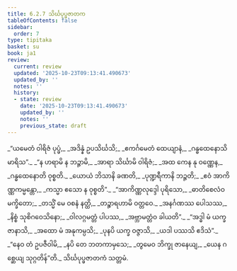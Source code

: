 ```yaml
---
title: 6.2.7 သိင်္ဃပုပ္ဖဇာတက
tableOfContents: false
sidebar:
  order: 7
type: tipitaka
basket: su
book: ja1
review:
  current: review
  updated: '2025-10-23T09:13:41.490673'
  updated_by: ''
  notes: ''
  history:
  - state: review
    date: '2025-10-23T09:13:41.490673'
    updated_by: ''
    notes: ''
    previous_state: draft
---
```



<ReviewStatus review={frontmatter.review} showDetails={true} />

<HypothesisAnnotation frontmatter={frontmatter} />

<DynamicBreadcrumb />

<Division number="116" book="ja1" e="ch" v="22" p="152">

<Paragraph number="1451" type="verses" book="ja1">
_“ယမေတံ ဝါရိဇံ ပုပ္ဖံ,_  
_အဒိန္နံ ဥပသိင်္ဃသိ;_  
_ဧကင်္ဂမေတံ ထေယျာနံ,_  
_ဂန္ဓထေနောသိ မာရိသ”._  

</Paragraph>

</Division>
<Division number="117" book="ja1" e="ch" v="22" p="152">

<Paragraph number="1452" type="verses" book="ja1">
_“န ဟရာမိ န ဘဉ္ဇာမိ,_  
_အာရာ သိင်္ဃာမိ ဝါရိဇံ;_  
_အထ ကေန နု ဝဏ္ဏေန,_  
_ဂန္ဓထေနောတိ ဝုစ္စတိ._  

</Paragraph>

</Division>
<Division number="118" book="ja1" e="ch" v="22" p="152">

<Paragraph number="1453" type="verses" book="ja1">
_ယောယံ ဘိသာနိ ခဏတိ,_  
_ပုဏ္ဍရီကာနိ ဘဉ္ဇတိ;_  
_ဧဝံ အာကိဏ္ဏကမ္မန္တော,_  
_ကသ္မာ ဧသော န ဝုစ္စတိ”._  

</Paragraph>

</Division>
<Division number="119" book="ja1" e="ch" v="22" p="152">

<Paragraph number="1454" type="verses" book="ja1">
_“အာကိဏ္ဏလုဒ္ဒေါ ပုရိသော,_  
_ဓာတိစေလံဝ မက္ခိတော;_  
_တသ္မိံ မေ ဝစနံ နတ္ထိ,_  
_တဉ္စာရဟာမိ ဝတ္တဝေ._  

</Paragraph>

</Division>
<Division number="120" book="ja1" e="ch" v="22" p="152">

<Paragraph number="1455" type="verses" book="ja1">
_အနင်္ဂဏဿ ပေါသဿ,_  
_နိစ္စံ သုစိဂဝေသိနော;_  
_ဝါလဂ္ဂမတ္တံ ပါပဿ,_  
_အဗ္ဘာမတ္တံဝ ခါယတိ”._  

</Paragraph>

</Division>
<Division number="121" book="ja1" e="ch" v="22" p="152">

<Paragraph number="1456" type="verses" book="ja1">
_“အဒ္ဓါ မံ ယက္ခ ဇာနာသိ,_  
_အထော မံ အနုကမ္ပသိ;_  
_ပုနပိ ယက္ခ ဝဇ္ဇာသိ,_  
_ယဒါ ပဿသိ ဧဒိသံ”._  

</Paragraph>

</Division>
<Division number="122" book="ja1" e="ch" v="22" p="152">

<Paragraph number="1457" type="verses" book="ja1">
_“နေဝ တံ ဥပဇီဝါမိ,_  
_နပိ တေ ဘတကာမှသေ;_  
_တွမေဝ ဘိက္ခု ဇာနေယျ,_  
_ယေန ဂစ္ဆေယျ သုဂ္ဂတိန်”တိ._  


</Paragraph>
</Division>

<Paragraph number="1458" type="center" book="ja1">
သိင်္ဃပုပ္ဖဇာတကံ သတ္တမံ.
</Paragraph>